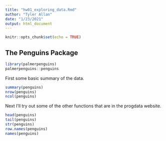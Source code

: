 ```yaml
---
title: "hw01_exploring_data.Rmd"
author: "Tyler Allan"
date: "1/23/2021"
output: html_document
---
```


```r
knitr::opts_chunk$set(echo = TRUE)
```

## The Penguins Package

```r
library(palmerpenguins)
palmerpenguins::penguins

```

First some basic summary of the data.

```r
summary(penguins)
nrow(penguins)
ncol(penguins)
```

Next I'll try out some of the other functions that are in the progdata website.

```r
head(penguins)
tail(penguins)
str(penguins)
row.names(penguins)
names(penguins)


```















